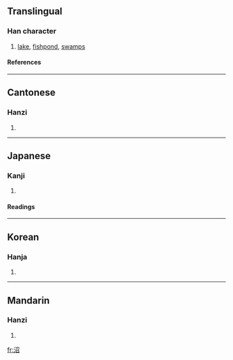 ==Translingual==
===Han character===
{{Han char|rn=85|rad=水|as=05|sn=8|four=3716<sub>2</sub>|canj=水尸竹口 (ESHR)}}
# [[lake]], [[fishpond]], [[swamps]]
====References====
{{Han ref|kx=0614.090|dkj=17257|dj=1008.010|hdz=31597.050|uh=6CBC|ud=27836|bh=AA68|bd=43624}}

----
==Cantonese==
===Hanzi===
{{yue-hanzi|jyut=|y=jiu2}}
# {{defn|Cantonese}}

----
==Japanese==
===Kanji===
{{ja-kanji|grade=c|rs=水05}}
# {{defn|Japanese}} 
====Readings====
{{ja-readings|on=[[しょう]] (shō)|kun=[[ぬま]] (numa)}}

----
==Korean==
===Hanja===
{{ko-hanja|hangeul=소|eumhun=|rv=so|mr=so|y=so}}
# {{defn|Korean}}

----
==Mandarin==
===Hanzi===
{{cmn-hanzi|pin=[[gǔ]] (gu3), [[zhǎo]] (zhao3)|wg=ku<sup>3</sup>, chao<sup>3</sup>}}
# {{defn|Mandarin}}

[[fr:沼]]